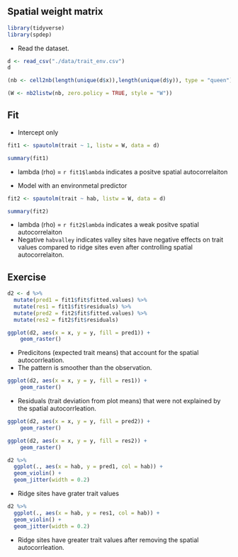 ## Spatial weight matrix


```r
library(tidyverse)
library(spdep)
```

- Read the dataset.
```r
d <- read_csv("./data/trait_env.csv")
d
```

```r
(nb <- cell2nb(length(unique(d$x)),length(unique(d$y)), type = "queen"))
```

```r
(W <- nb2listw(nb, zero.policy = TRUE, style = "W"))
```

## Fit

- Intercept only
```r
fit1 <- spautolm(trait ~ 1, listw = W, data = d)

summary(fit1)
```

- lambda (rho) = `r fit1$lambda` indicates a positve spatial autocorrelaiton



- Model with an environmetal predictor
```r
fit2 <- spautolm(trait ~ hab, listw = W, data = d)

summary(fit2)
```
- lambda (rho) = `r fit2$lambda` indicates a weak positve spatial autocorrelaiton
- Negative `habvalley` indicates valley sites have negative effects on trait values compared to ridge sites even after controlling spatial autocorrelaiton.

## Exercise 

```r
d2 <- d %>%
  mutate(pred1 = fit1$fit$fitted.values) %>%
  mutate(res1 = fit1$fit$residuals) %>%
  mutate(pred2 = fit2$fit$fitted.values) %>%
  mutate(res2 = fit2$fit$residuals) 

ggplot(d2, aes(x = x, y = y, fill = pred1)) +
    geom_raster()
```

- Predicitons (expected trait means) that account for the spatial autocorrleation.
- The pattern is smoother than the observation.
```r
ggplot(d2, aes(x = x, y = y, fill = res1)) +
    geom_raster()
```

- Residuals (trait deviation from plot means) that were not explained by the spatial autocorrleation.
```r
ggplot(d2, aes(x = x, y = y, fill = pred2)) +
    geom_raster()
```
```r
ggplot(d2, aes(x = x, y = y, fill = res2)) +
    geom_raster()
```

```r
d2 %>%
  ggplot(., aes(x = hab, y = pred1, col = hab)) +
  geom_violin() +
  geom_jitter(width = 0.2)
```

- Ridge sites have grater trait values 
```r
d2 %>%
  ggplot(., aes(x = hab, y = res1, col = hab)) +
  geom_violin() +
  geom_jitter(width = 0.2)
```

- Ridge sites have greater trait values after removing the spatial autocorrleation.